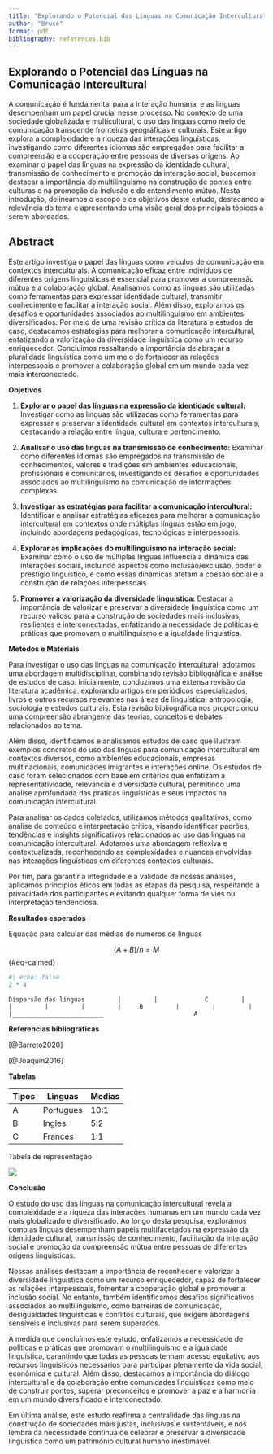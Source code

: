 ```yaml
---
title: "Explorando o Potencial das Línguas na Comunicação Intercultural"
author: "Bruce"
format: pdf
bibliography: references.bib
---
```


## Explorando o Potencial das Línguas na Comunicação Intercultural

A comunicação é fundamental para a interação humana, e as línguas desempenham um papel crucial nesse processo. No contexto de uma sociedade globalizada e multicultural, o uso das línguas como meio de comunicação transcende fronteiras geográficas e culturais. Este artigo explora a complexidade e a riqueza das interações linguísticas, investigando como diferentes idiomas são empregados para facilitar a compreensão e a cooperação entre pessoas de diversas origens. Ao examinar o papel das línguas na expressão da identidade cultural, transmissão de conhecimento e promoção da interação social, buscamos destacar a importância do multilinguismo na construção de pontes entre culturas e na promoção da inclusão e do entendimento mútuo. Nesta introdução, delineamos o escopo e os objetivos deste estudo, destacando a relevância do tema e apresentando uma visão geral dos principais tópicos a serem abordados.

## Abstract

Este artigo investiga o papel das línguas como veículos de comunicação em contextos interculturais. A comunicação eficaz entre indivíduos de diferentes origens linguísticas é essencial para promover a compreensão mútua e a colaboração global. Analisamos como as línguas são utilizadas como ferramentas para expressar identidade cultural, transmitir conhecimento e facilitar a interação social. Além disso, exploramos os desafios e oportunidades associados ao multilinguismo em ambientes diversificados. Por meio de uma revisão crítica da literatura e estudos de caso, destacamos estratégias para melhorar a comunicação intercultural, enfatizando a valorização da diversidade linguística como um recurso enriquecedor. Concluímos ressaltando a importância de abraçar a pluralidade linguística como um meio de fortalecer as relações interpessoais e promover a colaboração global em um mundo cada vez mais interconectado.

**Objetivos**

1.  **Explorar o papel das línguas na expressão da identidade cultural:** Investigar como as línguas são utilizadas como ferramentas para expressar e preservar a identidade cultural em contextos interculturais, destacando a relação entre língua, cultura e pertencimento.

2.  **Analisar o uso das línguas na transmissão de conhecimento:** Examinar como diferentes idiomas são empregados na transmissão de conhecimentos, valores e tradições em ambientes educacionais, profissionais e comunitários, investigando os desafios e oportunidades associados ao multilinguismo na comunicação de informações complexas.

3.  **Investigar as estratégias para facilitar a comunicação intercultural:** Identificar e analisar estratégias eficazes para melhorar a comunicação intercultural em contextos onde múltiplas línguas estão em jogo, incluindo abordagens pedagógicas, tecnológicas e interpessoais.

4.  **Explorar as implicações do multilinguismo na interação social:** Examinar como o uso de múltiplas línguas influencia a dinâmica das interações sociais, incluindo aspectos como inclusão/exclusão, poder e prestígio linguístico, e como essas dinâmicas afetam a coesão social e a construção de relações interpessoais.

5.  **Promover a valorização da diversidade linguística:** Destacar a importância de valorizar e preservar a diversidade linguística como um recurso valioso para a construção de sociedades mais inclusivas, resilientes e interconectadas, enfatizando a necessidade de políticas e práticas que promovam o multilinguismo e a igualdade linguística.

**Metodos e Materiais**

Para investigar o uso das línguas na comunicação intercultural, adotamos uma abordagem multidisciplinar, combinando revisão bibliográfica e análise de estudos de caso. Inicialmente, conduzimos uma extensa revisão da literatura acadêmica, explorando artigos em periódicos especializados, livros e outros recursos relevantes nas áreas de linguística, antropologia, sociologia e estudos culturais. Esta revisão bibliográfica nos proporcionou uma compreensão abrangente das teorias, conceitos e debates relacionados ao tema.

Além disso, identificamos e analisamos estudos de caso que ilustram exemplos concretos do uso das línguas para comunicação intercultural em contextos diversos, como ambientes educacionais, empresas multinacionais, comunidades imigrantes e interações online. Os estudos de caso foram selecionados com base em critérios que enfatizam a representatividade, relevância e diversidade cultural, permitindo uma análise aprofundada das práticas linguísticas e seus impactos na comunicação intercultural.

Para analisar os dados coletados, utilizamos métodos qualitativos, como análise de conteúdo e interpretação crítica, visando identificar padrões, tendências e insights significativos relacionados ao uso das línguas na comunicação intercultural. Adotamos uma abordagem reflexiva e contextualizada, reconhecendo as complexidades e nuances envolvidas nas interações linguísticas em diferentes contextos culturais.

Por fim, para garantir a integridade e a validade de nossas análises, aplicamos princípios éticos em todas as etapas da pesquisa, respeitando a privacidade dos participantes e evitando qualquer forma de viés ou interpretação tendenciosa.

**Resultados esperados**

Equação para calcular das médias do numeros de linguas

$$
(A+B)/n = M 
$$ {#eq-calmed}

```r
#| echo: false 
2 * 4
```

`Dispersão das linguas         |         |             C         |         |         |         |         |     B         |         |         |         |_________________________                         A`

**Referencias bibliograficas**

[@Barreto2020]

[@Joaquín2016]

**Tabelas**

| Tipos | Linguas   | Medias |
|-------|-----------|--------|
| A     | Portugues | 10:1   |
| B     | Ingles    | 5:2    |
| C     | Frances   | 1:1    |

Tabela de representação

![](images/_3580767e-97c9-4d83-9aeb-1066c7aac750.jpg)

**Conclusão**

O estudo do uso das línguas na comunicação intercultural revela a complexidade e a riqueza das interações humanas em um mundo cada vez mais globalizado e diversificado. Ao longo desta pesquisa, exploramos como as línguas desempenham papéis multifacetados na expressão da identidade cultural, transmissão de conhecimento, facilitação da interação social e promoção da compreensão mútua entre pessoas de diferentes origens linguísticas.

Nossas análises destacam a importância de reconhecer e valorizar a diversidade linguística como um recurso enriquecedor, capaz de fortalecer as relações interpessoais, fomentar a cooperação global e promover a inclusão social. No entanto, também identificamos desafios significativos associados ao multilinguismo, como barreiras de comunicação, desigualdades linguísticas e conflitos culturais, que exigem abordagens sensíveis e inclusivas para serem superados.

À medida que concluímos este estudo, enfatizamos a necessidade de políticas e práticas que promovam o multilinguismo e a igualdade linguística, garantindo que todas as pessoas tenham acesso equitativo aos recursos linguísticos necessários para participar plenamente da vida social, econômica e cultural. Além disso, destacamos a importância do diálogo intercultural e da colaboração entre comunidades linguísticas como meio de construir pontes, superar preconceitos e promover a paz e a harmonia em um mundo diversificado e interconectado.

Em última análise, este estudo reafirma a centralidade das línguas na construção de sociedades mais justas, inclusivas e sustentáveis, e nos lembra da necessidade contínua de celebrar e preservar a diversidade linguística como um patrimônio cultural humano inestimável.
